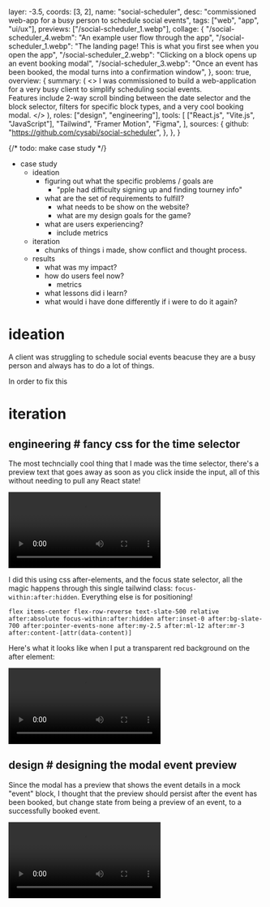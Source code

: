   layer: -3.5,
  coords: [3, 2],
  name: "social-scheduler",
  desc: "commissioned web-app for a busy person to schedule social events",
  tags: ["web", "app", "ui/ux"],
  previews: ["/social-scheduler_1.webp"],
  collage: {
    "/social-scheduler_4.webm": "An example user flow through the app",
    "/social-scheduler_1.webp":
      "The landing page! This is what you first see when you open the app",
    "/social-scheduler_2.webp":
      "Clicking on a block opens up an event booking modal",
    "/social-scheduler_3.webp":
      "Once an event has been booked, the modal turns into a confirmation window",
  },
  soon: true,
  overview: {
    summary: (
      <>
        I was commissioned to build a web-application for a very busy client to
        simplify scheduling social events.
        <br class="mb-[1.2rem]" />
        Features include 2-way scroll binding between the date selector and the
        block selector, filters for specific block types, and a very cool
        booking modal.
      </>
    ),
    roles: ["design", "engineering"],
    tools: [
      ["React.js", "Vite.js", "JavaScript"],
      "Tailwind",
      "Framer Motion",
      "Figma",
    ],
    sources: {
      github: "https://github.com/cysabi/social-scheduler",
    },
  },
}

{/* todo: make case study */}

- case study
  - ideation
    - figuring out what the specific problems / goals are
      - "pple had difficulty signing up and finding tourney info"
    - what are the set of requirements to fulfill?
      - what needs to be show on the website?
      - what are my design goals for the game?
    - what are users experiencing?
      - include metrics
  - iteration
    - chunks of things i made, show conflict and thought process.
  - results
    - what was my impact?
    - how do users feel now?
      - metrics
    - what lessons did i learn?
    - what would i have done differently if i were to do it again?

# ideation

A client was struggling to schedule social events beacuse they are a busy person and always has to do a lot of things.

In order to fix this

# iteration

## engineering # fancy css for the time selector

The most techncially cool thing that I made was the time selector, there's a preview text that goes away as soon as you click inside the input, all of this without needing to pull any React state!

![](/social-scheduler_6.webm)

I did this using css after-elements, and the focus state selector, all the magic happens through this single tailwind class: `focus-within:after:hidden`. Everything else is for positioning!

```
flex items-center flex-row-reverse text-slate-500 relative after:absolute focus-within:after:hidden after:inset-0 after:bg-slate-700 after:pointer-events-none after:my-2.5 after:ml-12 after:mr-3 after:content-[attr(data-content)]
```

Here's what it looks like when I put a transparent red background on the after element:

![](/social-scheduler_7.webm)

## design # designing the modal event preview

Since the modal has a preview that shows the event details in a mock "event" block,
I thought that the preview should persist after the event has been booked, but change state from being a preview of an event, to a successfully booked event.

![](/social-scheduler_5.webm)

